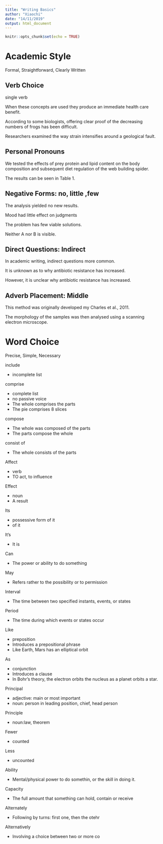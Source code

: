 ```yaml
---
title: "Writing Basics"
author: "Xiaochi"
date: "14/11/2019"
output: html_document
---
```


```r
knitr::opts_chunk$set(echo = TRUE)
```

# Academic Style 

Formal, Straightforward, Clearly Written

## Verb Choice 

single verb

When these concepts are used they produce an immediate health care benefit.

According to some biologists, offering clear proof of the decreasing numbers of frogs has been difficult.

Researchers examined the way strain intensifies around a geological fault.


## Personal Pronouns

We tested the effects of prey protein and lipid content on the body composition and subsequent diet regulation of the web building spider.

The results can be seen in Table 1.

## Negative Forms: no, little ,few

The analysis yielded no new results.

Mood had little effect on judgments

The problem has few viable solutions.

Neither A nor B is visible.

## Direct Questions: Indirect

In academic writing, indirect questions more common.

It is unknown as to why antibiotic resistance has increased.

However, it is unclear why antibiotic resistance has increased.

## Adverb Placement: Middle

This method was originally developed my Charles et al., 2011.

The morphology of the samples was then analysed using a scanning electron
microscope.

# Word Choice

Precise, Simple, Necessary

include

* incomplete list

comprise 

* complete list
* no passive voice
* The whole comprises the parts
* The pie comprises 8 slices

compose

* The whole was composed of the parts
* The parts compose the whole

consist of

* The whole consists of the parts

Affect

* verb
* TO act, to influence

Effect

* noun
* A result

Its

* possessive form of it
* of it

It's

* It is

Can

* The power or ability to do something

May

* Refers rather to the possibility or to permission

Interval

* The time between two specified instants, events, or states

Period

* The time during which events or states occur

Like

* preposition
* Introduces a prepositional phrase
* Like Earth, Mars has an elliptical orbit

As

* conjunction
* Introduces a clause
* In Bohr’s theory, the electron orbits the nucleus as a planet orbits a star.

Principal

* adjective: main or most important
* noun: person in leading position, chief, head person

Principle

* noun:law, theorem

Fewer

* counted

Less

* uncounted


Ability

* Mental/physical power to do somethin, or the skill in doing it.

Capacity

* The full amount that something can hold, contain or receive

Alternately

* Following by turns: first one, then the otehr

Alternatively

* Involving a choice between two or more co







